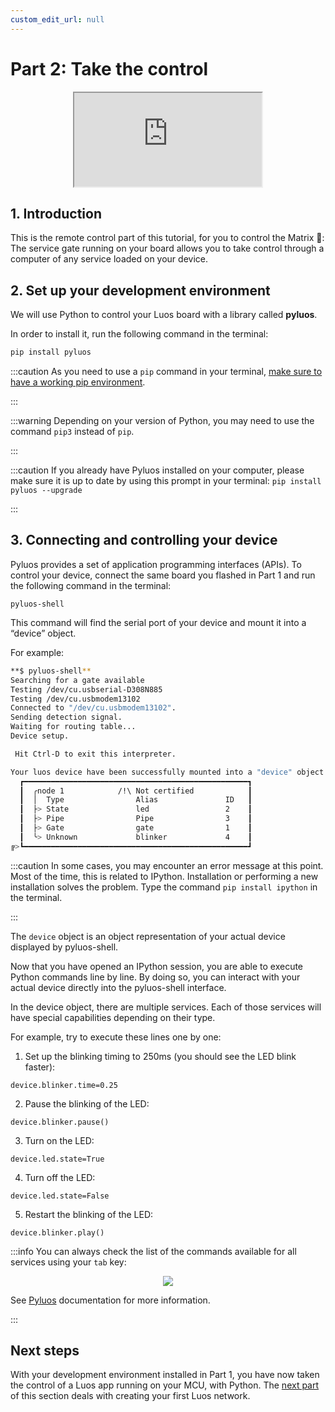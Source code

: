 ```yaml
---
custom_edit_url: null
---
```



# Part 2: Take the control

<div align="center">
  <iframe
    className="player_iframe"
    src="https://www.youtube.com/embed/KKrzyR-Op9c?feature=oembed"
    allow="accelerometer; autoplay; encrypted-media; gyroscope; picture-in-picture; fullscreen"
  ></iframe>
</div>

## 1. Introduction

This is the remote control part of this tutorial, for you to control the Matrix 💊: The service gate running on your board allows you to take control through a computer of any service loaded on your device.

## 2. Set up your development environment

We will use Python to control your Luos board with a library called **pyluos**.

In order to install it, run the following command in the terminal:

```bash
pip install pyluos
```

:::caution
As you need to use a `pip` command in your terminal, [make sure to have a working pip environment](https://pip.pypa.io/en/stable/getting-started/).

:::

:::warning
Depending on your version of Python, you may need to use the command `pip3` instead of `pip`.

:::

:::caution
If you already have Pyluos installed on your computer, please make sure it is up to date by using this prompt in your terminal: `pip install pyluos --upgrade`

:::

## 3. Connecting and controlling your device

Pyluos provides a set of application programming interfaces (APIs). To control your device, connect the same board you flashed in Part 1 and run the following command in the terminal:

```
pyluos-shell
```

This command will find the serial port of your device and mount it into a “device” object.

For example:

```bash
**$ pyluos-shell**
Searching for a gate available
Testing /dev/cu.usbserial-D308N885
Testing /dev/cu.usbmodem13102
Connected to "/dev/cu.usbmodem13102".
Sending detection signal.
Waiting for routing table...
Device setup.

 Hit Ctrl-D to exit this interpreter.

Your luos device have been successfully mounted into a "device" object:
  ┏━━━━━━━━━━━━━━━━━━━━━━━━━━━━━━━━━━━━━━━━━━━━━━━━━━┓
  ┃  ╭node 1            /!\ Not certified            ┃
  ┃  │  Type                Alias               ID   ┃
  ┃  ├> State               led                 2    ┃
  ┃  ├> Pipe                Pipe                3    ┃
  ┃  ├> Gate                gate                1    ┃
  ┃  ╰> Unknown             blinker             4    ┃
╔>┗━━━━━━━━━━━━━━━━━━━━━━━━━━━━━━━━━━━━━━━━━━━━━━━━━━┛
```

:::caution
In some cases, you may encounter an error message at this point. Most of the time, this is related to IPython. Installation or performing a new installation solves the problem. Type the command `pip install ipython` in the terminal.

:::

The `device` object is an object representation of your actual device displayed by pyluos-shell.

Now that you have opened an IPython session, you are able to execute Python commands line by line. By doing so, you can interact with your actual device directly into the pyluos-shell interface.

In the device object, there are multiple services. Each of those services will have special capabilities depending on their type.

For example, try to execute these lines one by one:

1. Set up the blinking timing to 250ms (you should see the LED blink faster):

```
device.blinker.time=0.25
```

2. Pause the blinking of the LED:

```
device.blinker.pause()
```

3. Turn on the LED:

```
device.led.state=True
```

4. Turn off the LED:

```
device.led.state=False
```

5. Restart the blinking of the LED:

```
device.blinker.play()
```

:::info
You can always check the list of the commands available for all services using your `tab` key:

<div align="center">
  <Image
    src="/img/get-started/get-started-2.png"
    darkSrc="/img/get-started/get-started-2.png"
  />
</div>

See [Pyluos](https://docs.luos.io/docs/tools/pyluos) documentation for more information.

:::

## Next steps

With your development environment installed in Part 1, you have now taken the control of a Luos app running on your MCU, with Python. The [next part](/tutorials/get-started/get-started3) of this section deals with creating your first Luos network.
